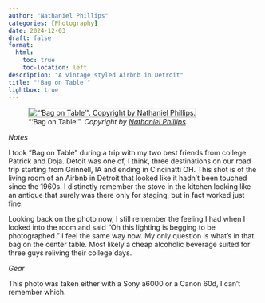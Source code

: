 ```yaml
--- 
author: "Nathaniel Phillips" 
categories: [Photography] 
date: 2024-12-03
draft: false
format:
  html:
    toc: true
    toc-location: left
description: "A vintage styled Airbnb in Detroit" 
title: "'Bag on Table'" 
lightbox: true
---
```


!["'Bag on Table'". _Copyright by [Nathaniel Phillips](https://www.nathanieldphillips.co)._](../assets/detroit_vintage.jpg){style="border: 1px solid darkgray;"}

*Notes*

I took "Bag on Table" during a trip with my two best friends from college Patrick and Doja. Detoit was one of, I think, three destinations on our road trip starting from Grinnell, IA and ending in Cincinatti OH. This shot is of the living room of an Airbnb in Detroit that looked like it hadn't been touched since the 1960s. I distinctly remember the stove in the kitchen looking like an antique that surely was there only for staging, but in fact worked just fine.

Looking back on the photo now, I still remember the feeling I had when I looked into the room and said "Oh this lighting is begging to be photographed." I feel the same way now. My only question is what's in that bag on the center table. Most likely a cheap alcoholic beverage suited for three guys reliving their college days.

*Gear*

This photo was taken either with a Sony a6000 or a Canon 60d, I can't remember which.
